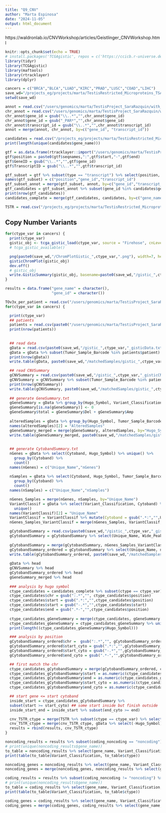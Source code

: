 ```yaml
---
title: "Q9_CNV"
author: "Marta Espinosa"
date: "2024-11-05"
output: html_document
---
```


https://waldronlab.io/CNVWorkshop/articles/Geistlinger_CNVWorkshop.html

```r
knitr::opts_chunk$set(echo = TRUE)
# install.packages('TCGAgistic', repos = c('https://ccicb.r-universe.dev', 'https://cloud.r-project.org'))
library(tidyr)
library(TCGAgistic)
library(maftools)
library(rtracklayer)
library(dplyr)

cancers = c("BRCA","BLCA","LUAD","KIRC","PRAD","LUSC","COAD","LIHC")
save_wd="/projects_eg/projects/marta/TestisRestricted_Microproteins_TSA/with_TranscriptomeReconstruction/Q9_CNV/human"
setwd(save_wd)

annot = read.csv("/users/genomics/marta/TestisProject_SaraRazquin/with_TranscriptomeReconstruction/human/newReference_Resconstructed/1transcript_1gene.reconstructed.csv")
chr_annot = read.csv("/users/genomics/marta/TestisProject_SaraRazquin/with_TranscriptomeReconstruction/human/newReference_Resconstructed/gene_transcript_chr.csv")
chr_annot$gene_id = gsub("\\..*","",chr_annot$gene_id)
chr_annot$gene_id = gsub("_PAR*","",chr_annot$gene_id)
chr_annot$transcript_id = gsub("\\..*","",chr_annot$transcript_id)
annot = merge(annot, chr_annot, by=c("gene_id", "transcript_id"))
```

```r
candidates = read.csv("/projects_eg/projects/marta/TestisRestricted_Microproteins_TSA/with_TranscriptomeReconstruction/Q4_TestisRestricted_TumorSpecific/human/TOv3x_log2ratio3xMEAN_ctypes.csv")
print(length(unique(candidates$gene_name)))

gtf = as.data.frame(rtracklayer::import("/users/genomics/marta/TestisProject_SaraRazquin/with_TranscriptomeReconstruction/human/newReference_Resconstructed/gencode.v38.gffcompare.TestisLiverBrain.annotation.sorted.1transcript.sorted.gtf"))
gtf$position = paste0(gtf$seqnames,":",gtf$start,"-",gtf$end)
gtf$GeneID = gsub("\\..*","",gtf$gene_id)
gtf$TranscriptID = gsub("\\..*","",gtf$transcript_id)

gtf_subset = gtf %>% subset(type == "transcript") %>% select(position, GeneID, TranscriptID)
names(gtf_subset) = c("position","gene_id","transcript_id")
gtf_subset_annot = merge(gtf_subset, annot, by=c("gene_id","transcript_id"))
gtf_candidates = gtf_subset_annot %>% subset(gene_id %in% candidates$gene_id) %>% unique()
print(nrow(gtf_candidates))
candidates_complete = merge(gtf_candidates, candidates, by=c("gene_name","gene_id","gene_type","chr"))

TSTR = read.csv("/projects_eg/projects/marta/TestisRestricted_Microproteins_TSA/with_TranscriptomeReconstruction/Q4_TestisRestricted_TumorSpecific/human/TOv3x_5percent_TestisRestrictedGTEx_Translated_Ctypes_log2ratio3xMEAN_genes.csv")
```

## Copy Number Variants


```r
for(ctype_var in cancers) {
  print(ctype_var)
  gistic_obj <- tcga_gistic_load(ctype_var, source = "Firehose", cnLevel = "all")
  # tcga_gistic_available()

  png(paste0(save_wd,"/ChromPlotGistic_",ctype_var,".png"), width=7, height=6, res=400, units = "in")
  gisticChromPlot(gistic_obj)
  dev.off()
  # gistic_obj
  write.GisticSummary(gistic_obj, basename=paste0(save_wd,"/gistic_",ctype_var))
}
```

```r
results = data.frame("gene_name" = character(),
                     "gene_id" = character())

TOv3x_per_patient = read.csv("/users/genomics/marta/TestisProject_SaraRazquin/with_TranscriptomeReconstruction/cancers/overexpression_tumor_3xnormal/cancertypes/GTEx/GTEx_tumor_3xnormal_TPMs_patients_ctypes.csv")
for(ctype_var in cancers) {

  print(ctype_var)
  ## patients
  patients = read.csv(paste0("/users/genomics/marta/TestisProject_SaraRazquin/with_TranscriptomeReconstruction/cancers/merged_patients_",ctype_var,".csv"))
  print(nrow(patients))
                      
                          
  ## read data
  gData = read.csv(paste0(save_wd,"/gistic_",ctype_var,"_gisticData.txt"), sep="\t")
  gData = gData %>% subset(Tumor_Sample_Barcode %in% patients$patient)
  print(nrow(gData))
  write.table(gData, paste0(save_wd,"/matchedSamples/gistic_",ctype_var,"_gisticData.txt"), sep="\t", row.names =F, quote = F)

  ## read CNVSummary
  gCNVSummary = read.csv(paste0(save_wd,"/gistic_",ctype_var,"_gisticCNVSummary.txt"), sep="\t")
  gCNVSummary = gCNVSummary %>% subset(Tumor_Sample_Barcode %in% patients$patient)
  print(nrow(gCNVSummary))
  write.table(gCNVSummary, paste0(save_wd,"/matchedSamples/gistic_",ctype_var,"_gisticCNVSummary.txt"), sep="\t", row.names =F, quote = F)
  
  ## generate GeneSummary.txt
  gGeneSummary = gData %>% group_by(Hugo_Symbol, Variant_Classification) %>% count() %>% pivot_wider(names_from = "Variant_Classification", values_from = "n")
  gGeneSummary[is.na(gGeneSummary)] <- 0
  gGeneSummary$total = gGeneSummary$Del + gGeneSummary$Amp
  
  alteredSamples = gData %>% group_by(Hugo_Symbol, Tumor_Sample_Barcode) %>% count() %>% group_by(Hugo_Symbol) %>% count()
  names(alteredSamples)[2] = "AlteredSamples"
  gGeneSummary_merged = merge(gGeneSummary, alteredSamples, by="Hugo_Symbol")
  write.table(gGeneSummary_merged, paste0(save_wd,"/matchedSamples/gistic_",ctype_var,"_gisticGeneSummary.txt"), sep="\t", row.names =F, quote = F)
  
  
  ## generate CytobandSummary.txt
  nGenes = gData %>% select(Cytoband, Hugo_Symbol) %>% unique() %>%
    group_by(Cytoband) %>% 
    count() 
  names(nGenes) = c("Unique_Name","nGenes")
  
  nSamples = gData %>% select(Cytoband, Hugo_Symbol, Tumor_Sample_Barcode) %>% 
    group_by(Cytoband) %>% 
    count() 
  names(nSamples) = c("Unique_Name","nSamples")

  nGenes_Samples = merge(nGenes, nSamples, by="Unique_Name")
  VariantClassif = gData %>% select(Variant_Classification, Cytoband) %>% 
    unique() 
  names(VariantClassif)[2] = "Unique_Name"
  VariantClassif = VariantClassif %>% mutate(Cytoband = gsub(".*:","",Unique_Name))
  nGenes_Samples_VariantClassif = merge(nGenes_Samples, VariantClassif, by="Unique_Name")

  gCytobandSummary = read.csv(paste0(save_wd,"/gistic_",ctype_var,"_gisticCytobandSummary.txt"), sep="\t")
  gCytobandSummary = gCytobandSummary %>% select(Unique_Name, Wide_Peak_Limits, qvalues)
  
  gCytobandSummary = merge(gCytobandSummary, nGenes_Samples_VariantClassif, by="Unique_Name")
  gCytobandSummary_ordered = gCytobandSummary %>% select(Unique_Name, nGenes, nSamples, Variant_Classification, Cytoband, Wide_Peak_Limits, qvalues)
  write.table(gCytobandSummary_ordered, paste0(save_wd,"/matchedSamples/gistic_",ctype_var,"_gisticCytobandSummary.txt"), sep="\t", row.names =F, quote = F)
  
  gData %>% head
  gCNVSummary %>% head
  gCytobandSummary_ordered %>% head
  gGeneSummary_merged %>% head
  
  ### analysis by hugo symbol
  ctype_candidates = candidates_complete %>% subset(ctype == ctype_var)
  ctype_candidates$chr = gsub(":.*","", ctype_candidates$position)
  ctype_candidates$start = gsub(".*:","",ctype_candidates$position)
  ctype_candidates$start = gsub("-.*","",ctype_candidates$start)
  ctype_candidates$end = gsub(".*-","",ctype_candidates$position)
  
  ctype_candidates_gGeneSummary = merge(ctype_candidates, gGeneSummary %>% subset(Hugo_Symbol %in% ctype_candidates$gene_name), by.x = "gene_name", by.y="Hugo_Symbol")
  ctype_candidates_gGeneSummary = ctype_candidates_gGeneSummary %>% unique()
  print(length((ctype_candidates_gGeneSummary$Hugo_Symbol)))

  ### analysis by position
  gCytobandSummary_ordered$chr =  gsub(":.*","", gCytobandSummary_ordered$Wide_Peak_Limits)
  gCytobandSummary_ordered$start_cyto = gsub(".*:","",gCytobandSummary_ordered$Wide_Peak_Limits)
  gCytobandSummary_ordered$start_cyto = gsub("-.*","",gCytobandSummary_ordered$start_cyto)
  gCytobandSummary_ordered$end_cyto = gsub(".*-","",gCytobandSummary_ordered$Wide_Peak_Limits)

  ## first match the chr
  ctype_candidates_gCytobandSummary = merge(gCytobandSummary_ordered, ctype_candidates, by="chr")
  ctype_candidates_gCytobandSummary$start = as.numeric(ctype_candidates_gCytobandSummary$start)
  ctype_candidates_gCytobandSummary$end = as.numeric(ctype_candidates_gCytobandSummary$end)
  ctype_candidates_gCytobandSummary$start_cyto = as.numeric(ctype_candidates_gCytobandSummary$start_cyto)
  ctype_candidates_gCytobandSummary$end_cyto = as.numeric(ctype_candidates_gCytobandSummary$end_cyto)

  ## start gene <= start cytoband
  inside_start = ctype_candidates_gCytobandSummary %>%
  subset(start >= start_cyto) ## some start inside but finish outside
  inside_start_end = inside_start %>% subset(end_cyto >= end)

  cnv_TSTR_ctype = merge(TSTR %>% subset(ctype == ctype_var) %>% select(-X), inside_start_end %>% select(gene_name, Unique_Name, Cytoband, Variant_Classification, log2ratio_TvsN, Wide_Peak_Limits, position), by="gene_name")
  cnv_TSTR_ctype = merge(cnv_TSTR_ctype, gData %>% select(-Hugo_Symbol), by.x=c("Variant_Classification","Unique_Name"), by.y=c("Variant_Classification","Cytoband"))
  results = rbind(results, cnv_TSTR_ctype)
}
```

```r
noncoding_results = results %>% subset(coding_noncoding == "noncoding") %>% unique()
# print(unique(noncoding_results$gene_name))
to_table = noncoding_results %>% select(gene_name, Variant_Classification, ctype) %>% unique() #%>% group_by(Variant_Classification, ctype) %>% count()
print(table(to_table$Variant_Classification, to_table$ctype))

noncoding_genes = noncoding_results %>% select(gene_name, Variant_Classification, ctype, num_patients_overexpr, percentage_num_patients_overexpr, Tumor_Sample_Barcode) %>% unique() %>% group_by(gene_name, Variant_Classification, ctype) %>% count()
noncoding_genes = merge(noncoding_genes, noncoding_results %>% select(gene_name, ctype, num_patients_overexpr, percentage_num_patients_overexpr) %>% unique(), by=c("gene_name","ctype"))
```

```r
coding_results = results %>% subset(coding_noncoding != "noncoding") %>% unique()
# print(unique(noncoding_results$gene_name))
to_table = coding_results %>% select(gene_name, Variant_Classification, ctype) %>% unique() #%>% group_by(Variant_Classification, ctype) %>% count()
print(table(to_table$Variant_Classification, to_table$ctype))

coding_genes = coding_results %>% select(gene_name, Variant_Classification, ctype, num_patients_overexpr, percentage_num_patients_overexpr, Tumor_Sample_Barcode) %>% unique() %>% group_by(gene_name, Variant_Classification, ctype) %>% count()
coding_genes = merge(coding_genes, coding_results %>% select(gene_name, ctype, num_patients_overexpr, percentage_num_patients_overexpr) %>% unique(), by=c("gene_name","ctype"))
```

